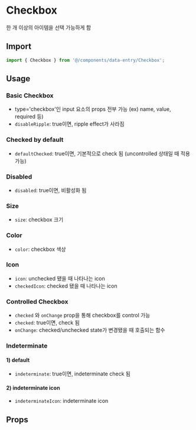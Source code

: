 
<Meta of={CheckboxStories} />

# Checkbox

한 개 이상의 아이템을 선택 가능하게 함

## Import

```js
import { Checkbox } from '@/components/data-entry/Checkbox';
```

## Usage

### Basic Checkbox

- type='checkbox'인 input 요소의 props 전부 가능 (ex) name, value, required 등)
- `disableRipple`: true이면, ripple effect가 사라짐

<Canvas of={CheckboxStories.BasicCheckbox} />

### Checked by default

- `defaultChecked`: true이면, 기본적으로 check 됨 (uncontrolled 상태일 때 적용 가능)

<Canvas of={CheckboxStories.CheckedByDefault} />

### Disabled

- `disabled`: true이면, 비활성화 됨

<Canvas of={CheckboxStories.Disabled} />

### Size

- `size`: checkbox 크기

<Canvas of={CheckboxStories.Size} />

### Color

- `color`: checkbox 색상

<Canvas of={CheckboxStories.Color} />

### Icon

- `icon`: unchecked 됐을 때 나타나는 icon
- `checkedIcon`: checked 됐을 때 나타나는 icon

<Canvas of={CheckboxStories.Icon} />

### Controlled Checkbox

- `checked` 와 `onChange` prop을 통해 checkbox를 control 가능
- `checked`: true이면, check 됨
- `onChange`: checked/unchecked state가 변경됐을 때 호출되는 함수

<Canvas of={CheckboxStories.ControlledCheckbox} />

### Indeterminate

#### 1) default

- `indeterminate`: true이면, indeterminate check 됨

<Canvas of={CheckboxStories.DefaultIndeterminate} />

#### 2) indeterminate icon

- `indeterminateIcon`: indeterminate icon

<Canvas of={CheckboxStories.IndeterminateIcon} />

## Props

<ArgTypes of={CheckboxStories} sort="alpha" />
